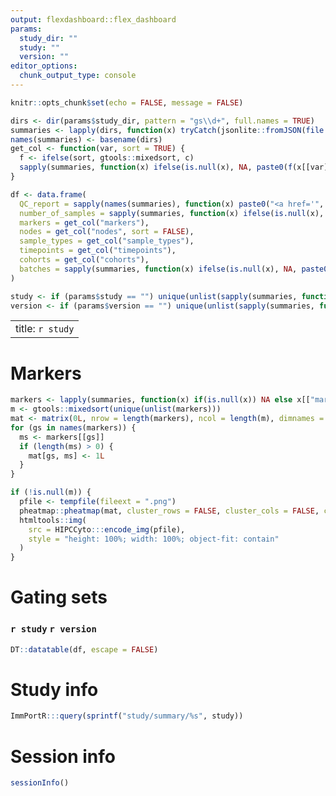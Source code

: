 ```yaml
---
output: flexdashboard::flex_dashboard
params:
  study_dir: ""
  study: ""
  version: ""
editor_options: 
  chunk_output_type: console
---
```


```r
knitr::opts_chunk$set(echo = FALSE, message = FALSE)
```

```r
dirs <- dir(params$study_dir, pattern = "gs\\d+", full.names = TRUE)
summaries <- lapply(dirs, function(x) tryCatch(jsonlite::fromJSON(file.path(x, "summary")), error = function(e) NULL))
names(summaries) <- basename(dirs)
get_col <- function(var, sort = TRUE) {
  f <- ifelse(sort, gtools::mixedsort, c)
  sapply(summaries, function(x) ifelse(is.null(x), NA, paste0(f(x[[var]]), collapse = "<br>")))
}

df <- data.frame(
  QC_report = sapply(names(summaries), function(x) paste0("<a href='", x, "/QC.html'>report</a>")),
  number_of_samples = sapply(summaries, function(x) ifelse(is.null(x), NA, x$number_of_samples)),
  markers = get_col("markers"),
  nodes = get_col("nodes", sort = FALSE),
  sample_types = get_col("sample_types"),
  timepoints = get_col("timepoints"),
  cohorts = get_col("cohorts"),
  batches = sapply(summaries, function(x) ifelse(is.null(x), NA, paste0(gtools::mixedsort(names(x[["batches"]])), collapse = "<br>")))
)

study <- if (params$study == "") unique(unlist(sapply(summaries, function(x) x$study))) else params$study
version <- if (params$version == "") unique(unlist(sapply(summaries, function(x) x$version))) else params$version
```

---
title: `r study`
---



Markers
=====================================  

```r
markers <- lapply(summaries, function(x) if(is.null(x)) NA else x[["markers"]])
m <- gtools::mixedsort(unique(unlist(markers)))
mat <- matrix(0L, nrow = length(markers), ncol = length(m), dimnames = list(names(markers), m))
for (gs in names(markers)) {
  ms <- markers[[gs]]
  if (length(ms) > 0) {
    mat[gs, ms] <- 1L
  }
}

if (!is.null(m)) {
  pfile <- tempfile(fileext = ".png")
  pheatmap::pheatmap(mat, cluster_rows = FALSE, cluster_cols = FALSE, color = c("lightgrey", "darkblue"), legend_breaks = c(FALSE, TRUE), legend_labels = c("Marker absent", "Marker present"), filename = pfile, breaks = c(0, 0.5, 1))
  htmltools::img(
    src = HIPCCyto:::encode_img(pfile),
    style = "height: 100%; width: 100%; object-fit: contain"
  )
}
```



Gating sets
=====================================  

### `r study` `r version`

```r
DT::datatable(df, escape = FALSE)
```



Study info
====================================

```r
ImmPortR:::query(sprintf("study/summary/%s", study))
```



Session info
====================================

```r
sessionInfo()
```



<style type="text/css"> div.chart-shim { overflow: auto } </style>
